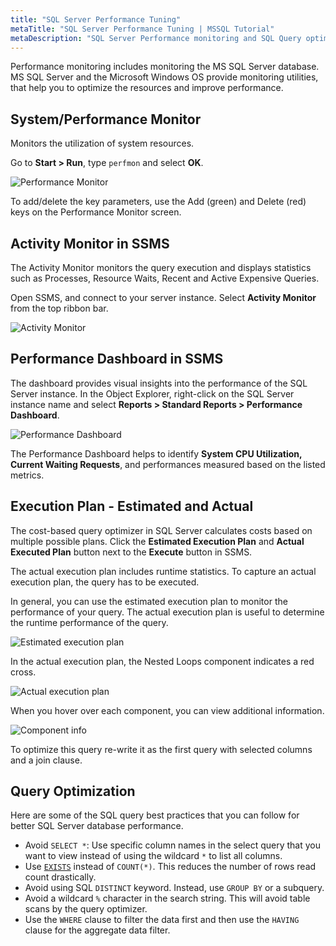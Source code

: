 ```yaml
---
title: "SQL Server Performance Tuning"
metaTitle: "SQL Server Performance Tuning | MSSQL Tutorial"
metaDescription: "SQL Server Performance monitoring and SQL Query optimization tips"
---
```


Performance monitoring includes monitoring the MS SQL Server database.
MS SQL Server and the Microsoft Windows OS provide monitoring utilities, that help you to optimize the resources and improve performance.

## System/Performance Monitor

Monitors the utilization of system resources.

Go to **Start > Run**, type `perfmon` and select **OK**.

![Performance Monitor](https://graphql-engine-cdn.hasura.io/learn-hasura/assets/database-mssql/performance/performance-monitor.png)

To add/delete the key parameters, use the Add (green) and Delete (red) keys on the Performance Monitor screen.

## Activity Monitor in SSMS

The Activity Monitor monitors the query execution and displays statistics such as Processes, Resource Waits, Recent and Active Expensive Queries.

Open SSMS, and connect to your server instance.
Select **Activity Monitor** from the top ribbon bar.

![Activity Monitor](https://graphql-engine-cdn.hasura.io/learn-hasura/assets/database-mssql/performance/activity-monitor.png)

## Performance Dashboard in SSMS

The dashboard provides visual insights into the performance of the SQL Server instance.
In the Object Explorer, right-click on the SQL Server instance name and select **Reports > Standard Reports > Performance Dashboard**.

![Performance Dashboard](https://graphql-engine-cdn.hasura.io/learn-hasura/assets/database-mssql/performance/performance-dashboard.png)

The Performance Dashboard helps to identify **System CPU Utilization, Current Waiting Requests**, and performances measured based on the listed metrics.

## Execution Plan - Estimated and Actual

The cost-based query optimizer in SQL Server calculates costs based on multiple possible plans.
Click the **Estimated Execution Plan** and **Actual Executed Plan** button next to the **Execute** button in SSMS.

The actual execution plan includes runtime statistics.
To capture an actual execution plan, the query has to be executed.

In general, you can use the estimated execution plan to monitor the performance of your query.
The actual execution plan is useful to determine the runtime performance of the query.

![Estimated execution plan](https://graphql-engine-cdn.hasura.io/learn-hasura/assets/database-mssql/performance/estimated-plan.png)

In the actual execution plan, the Nested Loops component indicates a red cross.

![Actual execution plan](https://graphql-engine-cdn.hasura.io/learn-hasura/assets/database-mssql/performance/actual-plan.png)

When you hover over each component, you can view additional information.

![Component info](https://graphql-engine-cdn.hasura.io/learn-hasura/assets/database-mssql/performance/components-info.jpg)

To optimize this query re-write it as the first query with selected columns and a join clause.

## Query Optimization

Here are some of the SQL query best practices that you can follow for better SQL Server database performance.

* Avoid `SELECT *`: Use specific column names in the select query that you want to view instead of using the wildcard `*` to list all columns.
* Use [`EXISTS`](https://docs.microsoft.com/en-us/sql/t-sql/language-elements/exists-transact-sql?view=sql-server-ver15) instead of `COUNT(*)`. This reduces the number of rows read count drastically.
* Avoid using SQL `DISTINCT` keyword. Instead, use `GROUP BY` or a subquery.
* Avoid a wildcard `%` character in the search string. This will avoid table scans by the query optimizer.
* Use the `WHERE` clause to filter the data first and then use the `HAVING` clause for the aggregate data filter.
